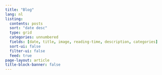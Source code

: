 ```yaml
---
title: "Blog"
lang: nl
listing:
  contents: posts
  sort: "date desc"
  type: grid
  categories: unnumbered 
  fields: [date, title, image, reading-time, description, categories]
  sort-ui: false
  filter-ui: false
  feed: true
page-layout: article
title-block-banner: false
---
```


